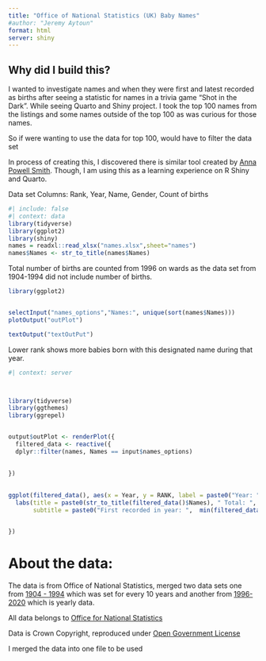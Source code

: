```yaml
---
title: "Office of National Statistics (UK) Baby Names"
#author: "Jeremy Aytoun"
format: html
server: shiny
---
```


## Why did I build this?

I wanted to investigate names and when they were first and latest recorded as births after seeing a statistic for names in a trivia game "Shot in the Dark". While seeing Quarto and Shiny project. I took the top 100 names from the listings and some names outside of the top 100 as was curious for those names.

So if were wanting to use the data for top 100, would have to filter the data set

In process of creating this, I discovered there is  similar tool created by [Anna Powell Smith](https://names.darkgreener.com/). Though, I am using this as a learning experience on R Shiny and Quarto.

Data set Columns: Rank, Year, Name, Gender, Count of births

```r
#| include: false
#| context: data
library(tidyverse)
library(ggplot2)
library(shiny)
names = readxl::read_xlsx("names.xlsx",sheet="names")
names$Names <- str_to_title(names$Names)

```

Total number of births are counted from 1996 on wards as the data set from 1904-1994 did not include number of births.

```r
library(ggplot2)


selectInput("names_options","Names:", unique(sort(names$Names)))
plotOutput("outPlot")

textOutput("textOutPut")


```

Lower rank shows more babies born with this designated name during that year.

```r
#| context: server



library(tidyverse)
library(ggthemes)
library(ggrepel)


output$outPlot <- renderPlot({
  filtered_data <- reactive({
  dplyr::filter(names, Names == input$names_options)
    

})
 
  
ggplot(filtered_data(), aes(x = Year, y = RANK, label = paste0("Year: ",Year, "\nRank: ", RANK)))+ geom_point(color="#FF00CC") + geom_line(color = "#CD5C5C") + geom_area(fill = "#FF6F00", alpha = 0.5) +geom_label_repel() +
  labs(title = paste0(str_to_title(filtered_data()$Names), " Total: ", sum(filtered_data()$Count)), 
       subtitle = paste0("First recorded in year: ",  min(filtered_data()$Year),  "\nLatest recording in: ", max(filtered_data()$Year)))+theme_fivethirtyeight() 


})


```

# About the data:

The data is from Office of National Statistics, merged two data sets one from [1904 - 1994](https://www.ons.gov.uk/peoplepopulationandcommunity/birthsdeathsandmarriages/livebirths/datasets/babynamesenglandandwalestop100babynameshistoricaldata) which was set for every 10 years and another from [1996-2020](https://www.ons.gov.uk/peoplepopulationandcommunity/birthsdeathsandmarriages/livebirths/datasets/babynamesinenglandandwalesfrom1996) which is yearly data.

All data belongs to [Office for National Statistics](https://www.ons.gov.uk/peoplepopulationandcommunity/birthsdeathsandmarriages/livebirths/bulletins/babynamesenglandandwales/2020/relateddata)

Data is Crown Copyright, reproduced under [Open Government License](https://www.nationalarchives.gov.uk/doc/open-government-licence/version/3/)

I merged the data into one file to be used
